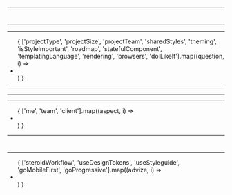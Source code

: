 
<FullScreenVideo name="peace" />

---

<Layout>
  <h1>  <Translate id="stylingPeace.makePeace" /></h1>
</Layout>

---

<Layout>
  <Translate id="stylingPeace.askGoodQuestions" />
</Layout>

---

<Layout>
    <ul style={{
      fontSize: "2.15rem",
      paddingLeft: '70px',
    }}>
    <Appear>
      {
        ['projectType', 'projectSize', 'projectTeam', 'sharedStyles', 'theming', 'isStyleImportant', 'roadmap', 'statefulComponent', 'templatingLanguage', 'rendering', 'browsers', 'doILikeIt'].map((question, i) => <li key={i}>
          <Translate id={`stylingPeace.questions.${question}`} />
        </li>)
      }
    </Appear>
    </ul>
</Layout>

---

<Layout>
  <Translate id="stylingPeace.whatDoYouWant" />
</Layout>

---


<Layout>
  <Translate id="stylingPeace.testRespectTriforce" />
</Layout>

---

<Layout>
    <ul style={{
        textAlign:  'center',
            fontSize: '5rem',
            fontWeight: 'bold',
            fontFamily: 'Montserrat',
            textShadow: 'blue 0px 8px 0, black 0px 16px 0, darkcyan 1px 0px 6px'
          }}>
    <Appear>
      {
        ['me', 'team', 'client'].map((aspect, i) => <li key={i}>
          <Translate id={`stylingPeace.respect.${aspect}`} />
        </li>)
      }
    </Appear>
    </ul>
</Layout>

---

<Layout>
    <h1>  <Translate id="stylingPeace.workflow.label" /></h1>
</Layout>

---

<Layout>
    <ul style={{
      fontSize: "2.15rem",
      paddingLeft: '70px',
    }}>
    <Appear>
      {
        ['steroidWorkflow', 'useDesignTokens', 'useStyleguide', 'goMobileFirst', 'goProgressive'].map((advize, i) => <li key={i}>
          <Translate id={`stylingPeace.workflow.${advize}`} />
        </li>)
      }
    </Appear>
    </ul>
</Layout>

